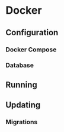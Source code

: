 # Docker

## Configuration

### Docker Compose

### Database

## Running

## Updating

### Migrations
